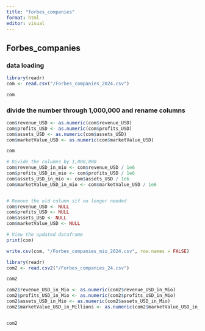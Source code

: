 ```yaml
---
title: "forbes_companies"
format: html
editor: visual
---
```


## Forbes_companies

### data loading

```r
library(readr)
com <- read.csv("/Forbes_companies_2024.csv")

com
```

### divide the number through 1,000,000 and rename columns

```r
com$revenue_USD <- as.numeric(com$revenue_USD)
com$profits_USD <- as.numeric(com$profits_USD)
com$assets_USD <- as.numeric(com$assets_USD)
com$marketValue_USD <- as.numeric(com$marketValue_USD)

com
```

```r
# Divide the columns by 1,000,000
com$revenue_USD_in_mio <- com$revenue_USD / 1e6
com$profits_USD_in_mio <- com$profits_USD / 1e6
com$assets_USD_in_mio <- com$assets_USD / 1e6
com$marketValue_USD_in_mio <- com$marketValue_USD / 1e6


# Remove the old column sif no longer needed
com$revenue_USD <- NULL
com$profits_USD <- NULL
com$assets_USD <- NULL
com$marketValue_USD <- NULL

# View the updated dataframe
print(com)
```

```r
write.csv(com, "/Forbes_companies_mio_2024.csv", row.names = FALSE)
```

```r
library(readr)
com2 <- read.csv2("/Forbes_companies_24.csv")

com2
```

```r
com2$revenue_USD_in_Mio <- as.numeric(com2$revenue_USD_in_Mio)
com2$profits_USD_in_Mio <- as.numeric(com2$profits_USD_in_Mio)
com2$assets_USD_in_Mio <- as.numeric(com2$assets_USD_in_Mio)
com2$marketValue_USD_in_Millions <- as.numeric(com2$marketValue_USD_in_Millions)


com2
```
